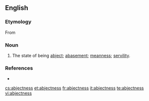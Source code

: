 ==English==

===Etymology===
From {{suffix|abject|ness}}

===Noun===
{{en-noun|-}}

# The state of being [[abject]]; [[abasement]]; [[meanness]]; [[servility]].

===References===
* {{R:Webster 1913}}

[[cs:abjectness]]
[[et:abjectness]]
[[fr:abjectness]]
[[it:abjectness]]
[[te:abjectness]]
[[vi:abjectness]]